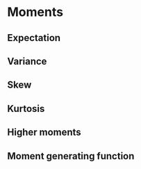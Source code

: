 # Moments

## Expectation

## Variance

## Skew

## Kurtosis

## Higher moments

## Moment generating function